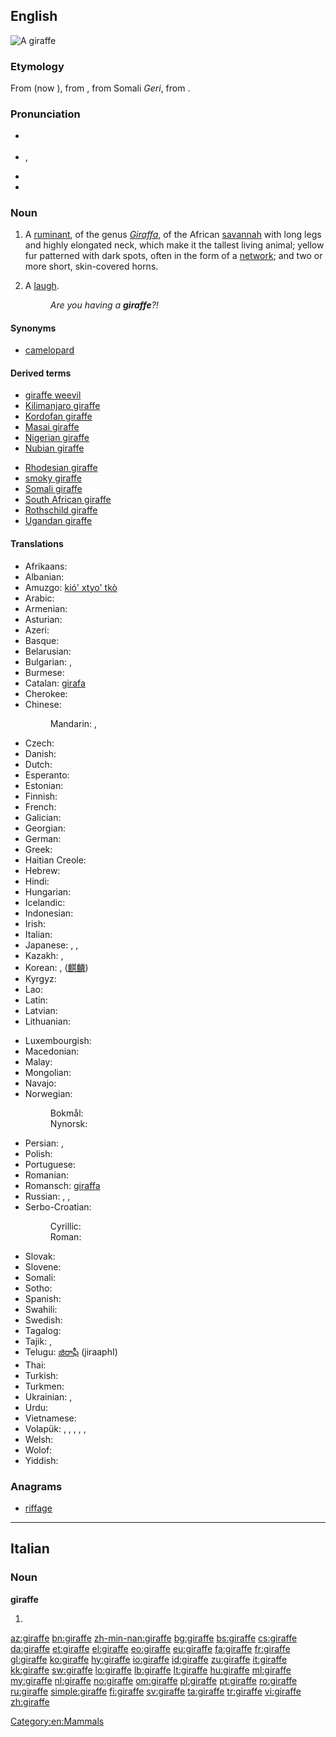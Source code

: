 {{also|Giraffe}}
==English==
[[Image:Giraffe standing.jpg|thumb|A giraffe]]
{{wikipedia}}

===Etymology===
From {{etyl|fr}} {{term|giraffe|lang=fr}} (now {{term|girafe}}), from {{etyl|ar}} {{term|زرافة||sc=Arab|tr=zarāfah}}, from Somali ''Geri'', from {{etyl|syc}} {{term|ܙܵܪܝܼܦܵܐ|lang=syc|tr=zarāfa}}.

===Pronunciation===
* {{a|UK}} {{IPA|/dʒɪˈɹɑːf/}}
* {{a|GenAm}} {{IPA|/ʤəˈɻæf/}}, {{X-SAMPA|/dZ@"r\{f/}}
* {{audio|En-us-giraffe.ogg|Audio (US)}}
* {{rhymes|ɑːf}}

===Noun===
{{en-noun}}

# A [[ruminant]], of the genus ''[[Giraffa]]'', of the African [[savannah]] with long legs and highly elongated neck, which make it the tallest living animal; yellow fur patterned with dark spots, often in the form of a [[network]]; and two or more short, skin-covered horns.
# {{Cockney rhyming slang}} A [[laugh]].
#: ''Are you having a '''giraffe'''?!''

====Synonyms====
* [[camelopard]]

====Derived terms====
{{rel-top}}
* [[giraffe weevil]]
* [[Kilimanjaro giraffe]]
* [[Kordofan giraffe]]
* [[Masai giraffe]]
* [[Nigerian giraffe]]
* [[Nubian giraffe]]
{{rel-mid}}
* [[Rhodesian giraffe]]
* [[smoky giraffe]]
* [[Somali giraffe]]
* [[South African giraffe]]
* [[Rothschild giraffe]]
* [[Ugandan giraffe]]
{{rel-bottom}}

====Translations====
{{trans-top|Mammal}}
* Afrikaans: {{t|af|kameelperd|xs=Afrikaans}}
* Albanian: {{t|sq|gjirafë}}
* Amuzgo: [[kió' xtyo' tkò]]
* Arabic: {{t-|ar|زرافة|f|tr=zarāfa}}
* Armenian: {{t|hy|ընձուղտ|tr=ënjuġt}}
* Asturian: {{t|ast|xirafa|f}}
* Azeri: {{t+|az|zürafə|xs=Azeri}}
* Basque: {{t|eu|jirafa}}
* Belarusian: {{t|be|жырафа|f|tr=žyráfa|xs=Belarusian}}
* Bulgarian: {{t+|bg|жираф|m|tr=žiráf}}, {{t+|bg|жирафа|f|tr=žiráfa}}
* Burmese: {{t|my|သစ်ကုလားအုတ်|tr=thi´ ka̱la̱oú|sc=Mymr}}
* Catalan: [[girafa]] {{f}}
* Cherokee: {{t|chr|ᏗᎦᎵᏍᏚᎩᏍᎩ|tr=digalisdugisgi|sc=Cher}}
* Chinese:
*: Mandarin: {{t+|cmn|長頸鹿|sc=Hani}}, {{t+|cmn|长颈鹿|tr=chángjǐnglù|sc=Hani}}
* Czech: {{t+|cs|žirafa|f}}
* Danish: {{t+|da|giraf|c}}
* Dutch: {{t+|nl|giraf|f}}
* Esperanto: {{t|eo|ĝirafo}}
* Estonian: {{t-|et|kaelkirjak}}
* Finnish: {{t+|fi|kirahvi}}
* French: {{t+|fr|girafe|f}}
* Galician: {{t+|gl|xirafa|f|xs=Galician}}
* Georgian: {{t-|ka|ჟირაფი|tr=žirap’i|sc=Geor|xs=Georgian}}
* German: {{t+|de|Giraffe|f}}
* Greek: {{t+|el|καμηλοπάρδαλη|f|tr=kamilopárdali}}
* Haitian Creole: {{tø|ht|jiraf}}
* Hebrew: {{t|he|ג׳ירף|alt=גִ׳ירָף}}
* Hindi: {{t|hi|जिराफ़|m|tr=jirāf|sc=Deva}}
* Hungarian: {{t+|hu|zsiráf}}
* Icelandic: {{t+|is|gíraffi|f}}
* Indonesian: {{t+|id|jerapah|xs=Indonesian}}
* Irish: {{t|ga|sioráf}}
* Italian: {{t+|it|giraffa|f}}
* Japanese: {{t+|ja|麒麟|tr=きりん, kirin}}, {{t+|ja|キリン|tr=kirin}}, {{t-|ja|ジラフ|tr=jirafu}}
* Kazakh: {{t|kk|жираф|tr=jïraf|sc=Cyrl}}, {{t|kk|керік|tr=kerik|sc=Cyrl}}
* Korean: {{t-|ko|지라프|tr=jirapeu|sc=Hang}}, {{t+|ko|기린|tr=girin|sc=Hang}} ([[麒麟]])
* Kyrgyz: {{t|ky|жираф|tr=ciraf|sc=Cyrl}}
* Lao: {{t|lo|ກວາງຄໍຍາວ|tr=kwāng khǭ nyāo|sc=Laoo}}
* Latin: {{t+|la|camelopardalis|f}}
* Latvian: {{t|lv|žirafe}}
* Lithuanian: {{t+|lt|žirafa|f|xs=Lithuanian}}
{{trans-mid}}
* Luxembourgish: {{t|lb|Giraff|f}}
* Macedonian: {{t-|mk|жирафа|f|tr=žiráfa}}
* Malay: {{t|ms|zirafah}}
* Mongolian: {{t|mn|анааш|tr=anaaš|sc=Cyrl}}
* Navajo: {{tø|nv|tsin yilátah ayání}}
* Norwegian:
*: Bokmål: {{t+|nb|sjiraff|m}}
*: Nynorsk: {{t+|nn|sjiraff|m}}
* Persian: {{t+|fa|زرافه|alt=زرّافه|tr=zarrâfe|xs=Persian}}, {{t|fa|شترگاوپلنگ|tr=šotorgâvpalang|xs=Persian}}
* Polish: {{t+|pl|żyrafa|f}}
* Portuguese: {{t+|pt|girafa|f}}
* Romanian: {{t+|ro|girafă|f}}
* Romansch: [[giraffa]] {{f}}
* Russian: {{t+|ru|жираф|m|tr=žiráf}}, {{t+|ru|жирафа|f|tr=žiráfa}} {{qualifier|obsolete}}, {{qualifier|obsolete}} {{t|ru|гираф|m|tr=giráf|sc=Cyrl}}
* Serbo-Croatian:
*: Cyrillic: {{t|sh|жирафа|sc=Cyrl}}
*: Roman: {{t|sh|žirafa|f}}
* Slovak: {{t-|sk|žirafa|f}}
* Slovene: {{t+|sl|žirafa|f}}
* Somali: {{t-|so|geri|xs=Somali}}
* Sotho: {{t-|st|thuhlo|xs=Sotho}}
* Spanish: {{t+|es|jirafa|f}}
* Swahili: {{t+|sw|twiga|xs=Swahili}}
* Swedish: {{t+|sv|giraff|c}}
* Tagalog: {{t|tl|dyirap}}
* Tajik: {{t-|tg|заррофа|tr=zarrofa|sc=Cyrl|xs=Tajik}}, {{t|tg|шутурпаланг|tr=šuturpalang|sc=Cyrl}}
* Telugu: [[జిరాఫీ]] (jiraaphI)
* Thai: {{t|th|ยีราฟ|tr=yee râaf|sc=Thai}}
* Turkish: {{t+|tr|zürafa}}
* Turkmen: {{t|tk|žiraf}}
* Ukrainian: {{t-|uk|жирафа|f|tr=žyráfa|xs=Ukrainian}}, {{t-|uk|жираф|m|tr=žyráf|xs=Ukrainian}}
* Urdu: {{t|ur|جراف|m|tr=jirāf|sc=ur-Arab}}
* Vietnamese: {{t+|vi|hươu cao cổ|xs=Vietnamese}}
* Volapük: {{qualifier|male or female}} {{t|vo|giraf}}, {{qualifier|male}} {{t|vo|higiraf}}, {{qualifier|female}} {{t|vo|jigiraf}}, {{qualifier|male or female offspring, baby}} {{t|vo|girafül}}, {{qualifier|male offspring, baby}} {{t|vo|higirafül}}, {{qualifier|female offspring, baby}} {{t|vo|jigirafül}}
* Welsh: {{t|cy|jiráff|m|xs=Welsh}}
* Wolof: {{t|wo|njamala|alt=njamala mi}}
* Yiddish: {{t|yi|דזשעראַף|sc=Hebr|tr=dzheraf}}
{{trans-bottom}}

===Anagrams===
* [[riffage#English|riffage]]

[[Category:en:Mammals]]

----

==Italian==

===Noun===
'''giraffe''' {{f}}

# {{plural of|giraffa|lang=it}}

[[az:giraffe]]
[[bn:giraffe]]
[[zh-min-nan:giraffe]]
[[bg:giraffe]]
[[bs:giraffe]]
[[cs:giraffe]]
[[da:giraffe]]
[[et:giraffe]]
[[el:giraffe]]
[[eo:giraffe]]
[[eu:giraffe]]
[[fa:giraffe]]
[[fr:giraffe]]
[[gl:giraffe]]
[[ko:giraffe]]
[[hy:giraffe]]
[[io:giraffe]]
[[id:giraffe]]
[[zu:giraffe]]
[[it:giraffe]]
[[kk:giraffe]]
[[sw:giraffe]]
[[lo:giraffe]]
[[lb:giraffe]]
[[lt:giraffe]]
[[hu:giraffe]]
[[ml:giraffe]]
[[my:giraffe]]
[[nl:giraffe]]
[[no:giraffe]]
[[om:giraffe]]
[[pl:giraffe]]
[[pt:giraffe]]
[[ro:giraffe]]
[[ru:giraffe]]
[[simple:giraffe]]
[[fi:giraffe]]
[[sv:giraffe]]
[[ta:giraffe]]
[[tr:giraffe]]
[[vi:giraffe]]
[[zh:giraffe]]